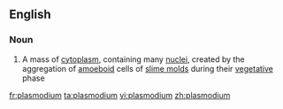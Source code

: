 {{see|Plasmodium}}
==English==

===Noun===
{{en-noun|plasmodia}}

#{{biology}} A mass of [[cytoplasm]], containing many [[nucleus|nuclei]], created by the aggregation of [[amoeboid]] cells of [[slime mold]]s during their [[vegetative]] phase

[[fr:plasmodium]]
[[ta:plasmodium]]
[[vi:plasmodium]]
[[zh:plasmodium]]